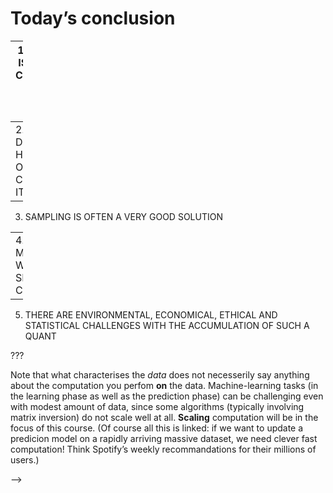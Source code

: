



<!--

## Interpreting vs. compiling




## Making of Computer Science survival kit

### Brainstorm of themes

- [ ] Code profiling to prioritize optimization. Do not spend time to reduce the computation time of a function by 0.5 sec if another function take 10min. Try to optimize the slowest part of your code. 

  - [ ] Python profiling : `cProfile`. Give a lot of information, maybe too much. You have to filter to get only the high level function. An easier solution is to use `time.time`. You could use `timeit`, but it's a bad idea. `timeit` is for benchmarking, not profiling.

    ```python
    import time
    import cProfile
    import pstats
    from pstats import SortKey
    #----------------------------------------------------------------------
    def fast():
        """"""
        print("I run fast!")
        
    #----------------------------------------------------------------------
    def slow():
        """"""
        time.sleep(3)
        print("I run slow!")
        
    #----------------------------------------------------------------------
    def medium():
        """"""
        time.sleep(0.5)
        print("I run a little slowly...")
        
    #----------------------------------------------------------------------
    def main():
        """"""
        fast()
        slow()
        medium()
        
    if __name__=="__main__":
        
        cProfile.run('main()', 'restats')
        p = pstats.Stats('restats')
        p.sort_stats(SortKey.TIME).print_stats(10).print_stats('profiling.py')
    ```

    

- [ ] Good programming practices/tips :
  - [ ] Python :
    - [ ] Multithreading/multiprocessing are not so hard if the processes are independents
    - [ ] Use queue to pass data from one thread to another
    - [ ] Do not append to pandas dataframes ! Append to list then generate a DF from it
    - [ ] Open your resources once !
  - [ ] Do I really need all those 150 columns  ?
  - [ ] Filter before any computation
  - [ ] Proceed a very large dataset but I have independent problem ? Parallelization 
  - [ ] On big request to a db is better than 1000 small. Even the smallest request take time. This time cannot be reduce, so small time * 1000 = not so small time.
  - [ ] Do not download data If you do not need them. For example if your data are on a distance server, run the computation on the server THEN download the result. If you download the data on your computer then run the computation :
    - [ ] The downloading slow down the process
    - [ ] Your computer is likely to be less powerful than the distant server.
  - [ ] Low level language (like C/C++) are faster than high level one (python, java, R). But, there are more difficult to learn and usually code optimization is enough. But for easy tasks, knowing a little of bash is a good thing.
  
- [ ] awk (pronounced *hawk*) : super fast line by line processing unix command.


- [ ] Extract a max from gzip fixed length file. Awk is around two time faster than python. If we parallelize python it become faster than awk, but parallelized awk is still two time faster than parallelized  python. It's not really "big data processing" but for large, but not big data large file, there is simple way to speed up the process. Here is only $\mathcal{O}(n)$ process 
|                     | Small sample (30 files, 4.8 Mo) | Bigger sample (41 files, 1.2 Go) | Even bigger sample (48 files, 3Go) |
| ------------------- | ------------------------------- | -------------------------------- | ---------------------------------- |
| awk                 | 0.23 sec                        | 35 sec                           | 101 sec                            |
| awk parallelized    | 0.07 sec                        | 8 sec                            | 18 sec                             |
| python sequential   | 0.45 sec                        | 77 sec                           | 174 sec                            |
| python parallelized | 0.24 sec                        | 17 sec                           | 40 sec                             |

benchmark done with a :

- 12 logical core
- 16 Go Ram 
- Ubuntu 16.04

- [ ] Keep in mind some common bottlenecks :

  - [ ] Read/write from disk. A common HDD 30-150 MB/sec, SSD 500+ MB/sec. So switching to SSD can improve performances. Your disk are a bottleneck only when you use it a lot.
  - [ ] Network. Transfer very large data through a network take time. So just get what you need
  - [ ] CPU. You are doing to much computations, and your CPU are at its max capacity. No easy solution here. Parallelization, approximation, GPU are leads
  - [ ] Memory bottleneck. You do not have enough RAM -> crash. Increase your RAM, or be smart

  You can monitor your system with tools like windows tasks manager.

### Documents

A checkmark means that the the source has been read and its content has been extracted in the brainstorm section.

**Wikipédia:**

- [ ] awk : https://en.wikipedia.org/wiki/AWK

**Other websites:**

- [ ] Python profiler : https://docs.python.org/3/library/profile.html
- [ ] https://www.blog.pythonlibrary.org/2014/03/20/python-102-how-to-profile-your-code/
- [ ] https://towardsdatascience.com/finding-performance-bottlenecks-in-python-4372598b7b2c

**Books:**

- [ ] Hadoop the definitive guide (Chapter 2, analysing data with unix tools)

**Courses:**

- [ ] A course

### Structure

-->














# Today's conclusion

--
1. MOST DATA IS SMALL BUT COMPUTATION ON IT CAN STILL BE A CHALLENGE

--
2. DISTIBUTING DOES NOT HELP ; DO IT ONLY IF YOU CAN'T AVOID IT

--
3. SAMPLING IS OFTEN A VERY GOOD SOLUTION

--
4. THERE ARE MANY MANY WAYS TO SPEED UP A COMPUTATION

--
5. THERE ARE ENVIRONMENTAL, ECONOMICAL, ETHICAL AND STATISTICAL CHALLENGES WITH THE ACCUMULATION OF SUCH A QUANT

<!-- POSSIBLE IMPROVEMENTS:

[ ] Add Calc aside Excel when evaluating the of capacity of spreadsheets
[ ] Data on energy consumption of data centers
[ ] Add examples of: comparing to algo taking the same processing time, one of which is sampling
[ ] Add transition at the end of lesson 1.2
[ ] Exemples for awk
[ ] Add exemple of code for compiling R or Python

<!-- Find some graphics and figures about the computation power of machines.-->

???

Note that what characterises the *data* does not necesserily say anything about the computation you perfom **on** the data. Machine-learning tasks (in the learning phase as well as the prediction phase) can be challenging even with modest amount of data, since some algorithms (typically involving matrix inversion) do not scale well at all. **Scaling** computation will be in the focus of this course. (Of course all this is linked: if we want to update a predicion model on a rapidly arriving massive dataset, we need clever fast computation! Think Spotify's weekly recommandations for their millions of users.)


-->